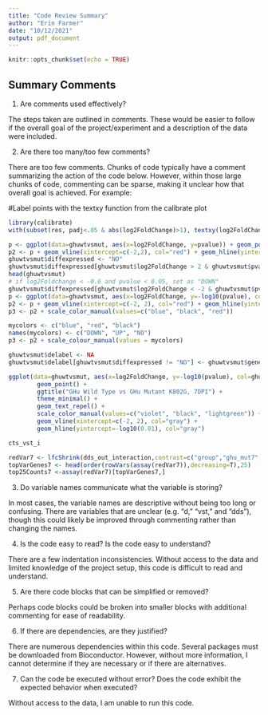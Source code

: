 ```yaml
---
title: "Code Review Summary"
author: "Erin Farmer"
date: "10/12/2021"
output: pdf_document
---
```


```r
knitr::opts_chunk$set(echo = TRUE)
```

## Summary Comments
1. Are comments used effectively?

The steps taken are outlined in comments. These would be easier to follow if the overall goal of the project/experiment and a description of the data were included.

2. Are there too many/too few comments?

There are too few comments. Chunks of code typically have a comment summarizing the action of the code below. However, within those large chunks of code, commenting can be sparse, making it unclear how that overall goal is achieved. For example:

#Label points with the textxy function from the calibrate plot
```r
library(calibrate)
with(subset(res, padj<.05 & abs(log2FoldChange)>1), textxy(log2FoldChange, -log10(pvalue), labs=Gene, cex=.8))
```

```r

p <- ggplot(data=ghuwtvsmut, aes(x=log2FoldChange, y=pvalue)) + geom_point() + theme_minimal()
p2 <- p + geom_vline(xintercept=c(-2,2), col="red") + geom_hline(yintercept=-log10(0.01),col="red")
ghuwtvsmut$diffexpressed <- "NO"
ghuwtvsmut$diffexpressed[ghuwtvsmut$log2FoldChange > 2 & ghuwtvsmut$pvalue < 0.01] <- "UP"
head(ghuwtvsmut)
# if log2Foldchange < -0.6 and pvalue < 0.05, set as "DOWN"
ghuwtvsmut$diffexpressed[ghuwtvsmut$log2FoldChange < -2 & ghuwtvsmut$pvalue < 0.01] <- "DOWN"
p <- ggplot(data=ghuwtvsmut, aes(x=log2FoldChange, y=-log10(pvalue), col=diffexpressed)) + geom_point() + theme_minimal()
p2 <- p + geom_vline(xintercept=c(-2, 2), col="red") + geom_hline(yintercept=-log10(0.01), col="red")
p3 <- p2 + scale_color_manual(values=c("blue", "black", "red"))

mycolors <- c("blue", "red", "black")
names(mycolors) <- c("DOWN", "UP", "NO")
p3 <- p2 + scale_colour_manual(values = mycolors)

ghuwtvsmut$delabel <- NA
ghuwtvsmut$delabel[ghuwtvsmut$diffexpressed != "NO"] <- ghuwtvsmut$gene_symbol[ghuwtvsmut$diffexpressed != "NO"]

ggplot(data=ghuwtvsmut, aes(x=log2FoldChange, y=-log10(pvalue), col=ghuwtvsmut$diffexpressed, label=ghuwtvsmut$delabel)) +
        geom_point() + 
        ggtitle("GHu Wild Type vs GHu Mutant K802G, 7DPI") +
        theme_minimal() +
        geom_text_repel() +
        scale_color_manual(values=c("violet", "black", "lightgreen")) +
        geom_vline(xintercept=c(-2, 2), col="gray") +
        geom_hline(yintercept=-log10(0.01), col="gray")

cts_vst_i 

redVar7 <- lfcShrink(dds_out_interaction,contrast=c("group","ghu_mut7","ghu_wt7"),alpha=0.01,type='normal')
topVarGenes7 <- head(order(rowVars(assay(redVar7)),decreasing=T),25)
top25Counts7 <-assay(redVar7)[topVarGenes7,]

```


3. Do variable names communicate what the variable is storing?

In most cases, the variable names are descriptive without being too long or confusing. There are variables that are unclear (e.g. "d," "vst," and "dds"), though this could likely be improved through commenting rather than changing the names.

4. Is the code easy to read? Is the code easy to understand?

There are a few indentation inconsistencies. Without access to the data and limited knowledge of the project setup, this code is difficult to read and understand.

5. Are there code blocks that can be simplified or removed?

Perhaps code blocks could be broken into smaller blocks with additional commenting for ease of readability.

6. If there are dependencies, are they justified?

There are numerous dependencies within this code. Several packages must be downloaded from Bioconductor. However, without more information, I cannot determine if they are necessary or if there are alternatives.

7. Can the code be executed without error? Does the code exhibit the expected behavior when executed?

Without access to the data, I am unable to run this code.


